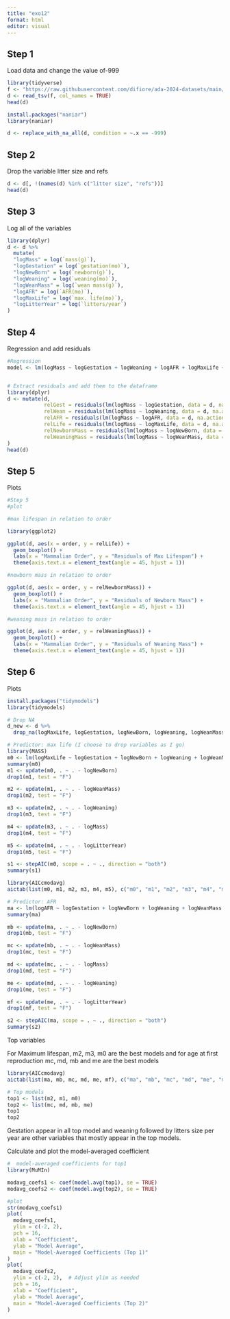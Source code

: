 ```yaml
---
title: "exo12"
format: html
editor: visual
---
```


## Step 1

Load data and change the value of-999

```r
library(tidyverse)
f <- "https://raw.githubusercontent.com/difiore/ada-2024-datasets/main/Mammal_lifehistories_v2.txt"
d <- read_tsv(f, col_names = TRUE)
head(d)

install.packages("naniar")
library(naniar)

d <- replace_with_na_all(d, condition = ~.x == -999)

```

## Step 2

Drop the variable litter size and refs

```r

d <- d[, !(names(d) %in% c("litter size", "refs"))]
head(d)
```

## Step 3

Log all of the variables

```r

library(dplyr)
d <- d %>% 
  mutate(
  "logMass" = log(`mass(g)`),
  "logGestation" = log(`gestation(mo)`),
  "logNewBorn" = log(`newborn(g)`),
  "logWeaning" = log(`weaning(mo)`),
  "logWeanMass" = log(`wean mass(g)`),
  "logAFR" = log(`AFR(mo)`),
  "logMaxLife" = log(`max. life(mo)`),
  "logLitterYear" = log(`litters/year`)
)
```

## Step 4

Regression and add residuals

```r
#Regression
model <- lm(logMass ~ logGestation + logWeaning + logAFR + logMaxLife + logNewBorn + logWeanMass, data = d)


# Extract residuals and add them to the dataframe
library(dplyr)
d <- mutate(d,
            relGest = residuals(lm(logMass ~ logGestation, data = d, na.action = na.exclude)),
            relWean = residuals(lm(logMass ~ logWeaning, data = d, na.action = na.exclude)),
            relAFR = residuals(lm(logMass ~ logAFR, data = d, na.action = na.exclude)),
            relLife = residuals(lm(logMass ~ logMaxLife, data = d, na.action = na.exclude)),
            relNewbornMass = residuals(lm(logMass ~ logNewBorn, data = d, na.action = na.exclude)),
            relWeaningMass = residuals(lm(logMass ~ logWeanMass, data = d, na.action = na.exclude))
)
head(d)


```

## Step 5

Plots

```r
#Step 5
#plot

#max lifespan in relation to order

library(ggplot2)

ggplot(d, aes(x = order, y = relLife)) +
  geom_boxplot() +
  labs(x = "Mammalian Order", y = "Residuals of Max Lifespan") +
  theme(axis.text.x = element_text(angle = 45, hjust = 1))  

#newborn mass in relation to order

ggplot(d, aes(x = order, y = relNewbornMass)) +
  geom_boxplot() +
  labs(x = "Mammalian Order", y = "Residuals of Newborn Mass") +
  theme(axis.text.x = element_text(angle = 45, hjust = 1))

#weaning mass in relation to order

ggplot(d, aes(x = order, y = relWeaningMass)) +
  geom_boxplot() +
  labs(x = "Mammalian Order", y = "Residuals of Weaning Mass") +
  theme(axis.text.x = element_text(angle = 45, hjust = 1))
```

## Step 6

Plots

```r
install.packages("tidymodels")
library(tidymodels)

# Drop NA
d_new <- d %>%
  drop_na(logMaxLife, logGestation, logNewBorn, logWeaning, logWeanMass, logLitterYear, logMass, logAFR)

# Predictor: max life (I choose to drop variables as I go)
library(MASS)
m0 <- lm(logMaxLife ~ logGestation + logNewBorn + logWeaning + logWeanMass + logLitterYear + logMass, data = d_new)
summary(m0)
m1 <- update(m0, . ~ . - logNewBorn)
drop1(m1, test = "F")

m2 <- update(m1, . ~ . - logWeanMass)
drop1(m2, test = "F")

m3 <- update(m2, . ~ . - logWeaning)
drop1(m3, test = "F")

m4 <- update(m3, . ~ . - logMass)
drop1(m4, test = "F")

m5 <- update(m4, . ~ . - logLitterYear)
drop1(m5, test = "F")

s1 <- stepAIC(m0, scope = . ~ ., direction = "both")
summary(s1)

library(AICcmodavg)
aictab(list(m0, m1, m2, m3, m4, m5), c("m0", "m1", "m2", "m3", "m4", "m5"))

# Predictor: AFR
ma <- lm(logAFR ~ logGestation + logNewBorn + logWeaning + logWeanMass + logLitterYear + logMass, data = d_new)
summary(ma)

mb <- update(ma, . ~ . - logNewBorn)
drop1(mb, test = "F")

mc <- update(mb, . ~ . - logWeanMass)
drop1(mc, test = "F")

md <- update(mc, . ~ . - logMass)
drop1(md, test = "F")

me <- update(md, . ~ . - logWeaning)
drop1(me, test = "F")

mf <- update(me, . ~ . - logLitterYear)
drop1(mf, test = "F")

s2 <- stepAIC(ma, scope = . ~ ., direction = "both")
summary(s2)

```

Top variables

For Maximum lifespan, m2, m3, m0 are the best models and for age at first reproduction mc, md, mb and me are the best models

```r
library(AICcmodavg)
aictab(list(ma, mb, mc, md, me, mf), c("ma", "mb", "mc", "md", "me", "mf"))#I just list the models with their Delta_AICc

# Top models
top1 <- list(m2, m1, m0)
top2 <- list(mc, md, mb, me)
top1
top2

```

Gestation appear in all top model and weaning followed by litters size per year are other variables that mostly appear in the top models.

Calculate and plot the model-averaged coefficient

```r
#  model-averaged coefficients for top1
library(MuMIn)

modavg_coefs1 <- coef(model.avg(top1), se = TRUE)
modavg_coefs2 <- coef(model.avg(top2), se = TRUE)

#plot
str(modavg_coefs1)
plot(
  modavg_coefs1,
  ylim = c(-2, 2),  
  pch = 16,
  xlab = "Coefficient",
  ylab = "Model Average",
  main = "Model-Averaged Coefficients (Top 1)"
)
plot(
  modavg_coefs2,
  ylim = c(-2, 2),  # Adjust ylim as needed
  pch = 16,
  xlab = "Coefficient",
  ylab = "Model Average",
  main = "Model-Averaged Coefficients (Top 2)"
)
```

